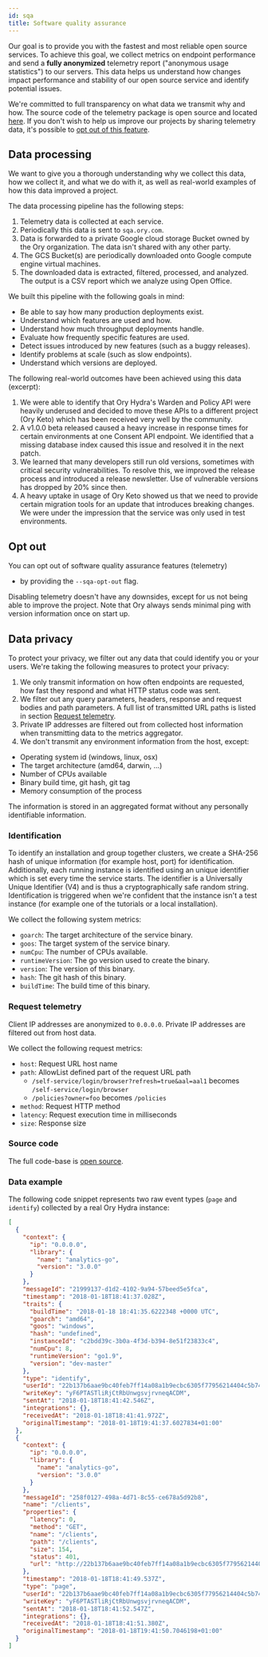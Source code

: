 ```yaml
---
id: sqa
title: Software quality assurance
---
```


Our goal is to provide you with the fastest and most reliable open source services. To achieve this goal, we collect metrics on
endpoint performance and send a **fully anonymized** telemetry report ("anonymous usage statistics") to our servers. This data
helps us understand how changes impact performance and stability of our open source service and identify potential issues.

We're committed to full transparency on what data we transmit why and how. The source code of the telemetry package is open source
and located [here](https://github.com/ory/x/blob/master/metricsx). If you don't wish to help us improve our projects by sharing
telemetry data, it's possible to [opt out of this feature](#opt-out).

## Data processing

We want to give you a thorough understanding why we collect this data, how we collect it, and what we do with it, as well as
real-world examples of how this data improved a project.

The data processing pipeline has the following steps:

1. Telemetry data is collected at each service.
2. Periodically this data is sent to `sqa.ory.com`.
3. Data is forwarded to a private Google cloud storage Bucket owned by the Ory organization. The data isn't shared with any other
   party.
4. The GCS Bucket(s) are periodically downloaded onto Google compute engine virtual machines.
5. The downloaded data is extracted, filtered, processed, and analyzed. The output is a CSV report which we analyze using Open
   Office.

We built this pipeline with the following goals in mind:

- Be able to say how many production deployments exist.
- Understand which features are used and how.
- Understand how much throughput deployments handle.
- Evaluate how frequently specific features are used.
- Detect issues introduced by new features (such as a buggy releases).
- Identify problems at scale (such as slow endpoints).
- Understand which versions are deployed.

The following real-world outcomes have been achieved using this data (excerpt):

1. We were able to identify that Ory Hydra's Warden and Policy API were heavily underused and decided to move these APIs to a
   different project (Ory Keto) which has been received very well by the community.
2. A v1.0.0 beta released caused a heavy increase in response times for certain environments at one Consent API endpoint. We
   identified that a missing database index caused this issue and resolved it in the next patch.
3. We learned that many developers still run old versions, sometimes with critical security vulnerabilities. To resolve this, we
   improved the release process and introduced a release newsletter. Use of vulnerable versions has dropped by 20% since then.
4. A heavy uptake in usage of Ory Keto showed us that we need to provide certain migration tools for an update that introduces
   breaking changes. We were under the impression that the service was only used in test environments.

## Opt out

You can opt out of software quality assurance features (telemetry)

- by providing the `--sqa-opt-out` flag.

Disabling telemetry doesn't have any downsides, except for us not being able to improve the project. Note that Ory always sends
minimal ping with version information once on start up.

## Data privacy

To protect your privacy, we filter out any data that could identify you or your users. We're taking the following measures to
protect your privacy:

1. We only transmit information on how often endpoints are requested, how fast they respond and what HTTP status code was sent.
2. We filter out any query parameters, headers, response and request bodies and path parameters. A full list of transmitted URL
   paths is listed in section [Request telemetry](#request-telemetry).
3. Private IP addresses are filtered out from collected host information when transmitting data to the metrics aggregator.
4. We don't transmit any environment information from the host, except:

- Operating system id (windows, linux, osx)
- The target architecture (amd64, darwin, ...)
- Number of CPUs available
- Binary build time, git hash, git tag
- Memory consumption of the process

The information is stored in an aggregated format without any personally identifiable information.

### Identification

To identify an installation and group together clusters, we create a SHA-256 hash of unique information (for example host, port)
for identification. Additionally, each running instance is identified using an unique identifier which is set every time the
service starts. The identifier is a Universally Unique Identifier (V4) and is thus a cryptographically safe random string.
Identification is triggered when we're confident that the instance isn't a test instance (for example one of the tutorials or a
local installation).

We collect the following system metrics:

- `goarch`: The target architecture of the service binary.
- `goos`: The target system of the service binary.
- `numCpu`: The number of CPUs available.
- `runtimeVersion`: The go version used to create the binary.
- `version`: The version of this binary.
- `hash`: The git hash of this binary.
- `buildTime`: The build time of this binary.

### Request telemetry

Client IP addresses are anonymized to `0.0.0.0`. Private IP addresses are filtered out from host data.

We collect the following request metrics:

- `host`: Request URL host name
- `path`: AllowList defined part of the request URL path
  - `/self-service/login/browser?refresh=true&aal=aal1` becomes `/self-service/login/browser`
  - `/policies?owner=foo` becomes `/policies`
- `method`: Request HTTP method
- `latency`: Request execution time in milliseconds
- `size`: Response size

### Source code

The full code-base is [open source](https://github.com/ory/x/blob/master/metricsx).

### Data example

The following code snippet represents two raw event types (`page` and `identify`) collected by a real Ory Hydra instance:

```json
[
  {
    "context": {
      "ip": "0.0.0.0",
      "library": {
        "name": "analytics-go",
        "version": "3.0.0"
      }
    },
    "messageId": "21999137-d1d2-4102-9a94-57beed5e5fca",
    "timestamp": "2018-01-18T18:41:37.028Z",
    "traits": {
      "buildTime": "2018-01-18 18:41:35.6222348 +0000 UTC",
      "goarch": "amd64",
      "goos": "windows",
      "hash": "undefined",
      "instanceId": "c2bdd39c-3b0a-4f3d-b394-8e51f23833c4",
      "numCpu": 8,
      "runtimeVersion": "go1.9",
      "version": "dev-master"
    },
    "type": "identify",
    "userId": "22b137b6aae9bc40feb7ff14a08a1b9ecbc6305f77956214404c5b744c3b3fe2",
    "writeKey": "yF6PTASTliRjCtRbUnwgsvjrvneqACDM",
    "sentAt": "2018-01-18T18:41:42.546Z",
    "integrations": {},
    "receivedAt": "2018-01-18T18:41:41.972Z",
    "originalTimestamp": "2018-01-18T19:41:37.6027834+01:00"
  },
  {
    "context": {
      "ip": "0.0.0.0",
      "library": {
        "name": "analytics-go",
        "version": "3.0.0"
      }
    },
    "messageId": "258f0127-498a-4d71-8c55-ce678a5d92b8",
    "name": "/clients",
    "properties": {
      "latency": 0,
      "method": "GET",
      "name": "/clients",
      "path": "/clients",
      "size": 154,
      "status": 401,
      "url": "http://22b137b6aae9bc40feb7ff14a08a1b9ecbc6305f77956214404c5b744c3b3fe2/clients"
    },
    "timestamp": "2018-01-18T18:41:49.537Z",
    "type": "page",
    "userId": "22b137b6aae9bc40feb7ff14a08a1b9ecbc6305f77956214404c5b744c3b3fe2",
    "writeKey": "yF6PTASTliRjCtRbUnwgsvjrvneqACDM",
    "sentAt": "2018-01-18T18:41:52.547Z",
    "integrations": {},
    "receivedAt": "2018-01-18T18:41:51.380Z",
    "originalTimestamp": "2018-01-18T19:41:50.7046198+01:00"
  }
]
```
